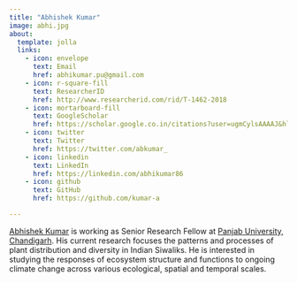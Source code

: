 ```yaml
---
title: "Abhishek Kumar"
image: abhi.jpg
about:
  template: jolla
  links:
    - icon: envelope
      text: Email
      href: abhikumar.pu@gmail.com
    - icon: r-square-fill
      text: ResearcherID
      href: http://www.researcherid.com/rid/T-1462-2018
    - icon: mortarboard-fill
      text: GoogleScholar
      href: https://scholar.google.co.in/citations?user=ugmCylsAAAAJ&hl=en
    - icon: twitter
      text: Twitter
      href: https://twitter.com/abkumar_
    - icon: linkedin
      text: LinkedIn
      href: https://linkedin.com/abhikumar86
    - icon: github
      text: GitHub
      href: https://github.com/kumar-a

---
```


[Abhishek Kumar](https://akumar.netlify.app/) is working as Senior Research Fellow at [Panjab University, Chandigarh](https://www.puchd.ac.in/). His current research focuses the patterns and processes of plant distribution and diversity in Indian Siwaliks. He is interested in studying the responses of ecosystem structure and functions to ongoing climate change across various ecological, spatial and temporal scales. 


